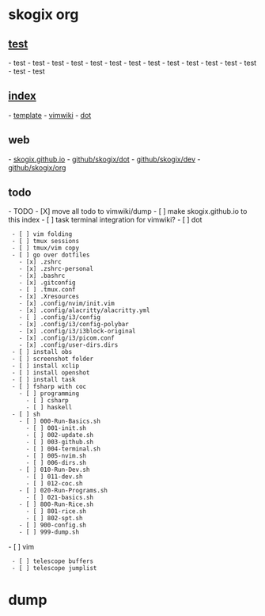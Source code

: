= skogix org =
== [[test|test]] ==
- test
- test
- test
- test
- test
- test
- test
- test
- test
- test
- test
- test
- test
- test
- test
== [[index|index]] ==
- [[templates/def_template.html|template]]
- [[vimwiki|vimwiki]]
- [[dot]]
== web ==
- [[https://skogix.github.io|skogix.github.io]]
- [[https://github.com/Skogix/dot|github/skogix/dot]]
- [[https://github.com/Skogix/dev|github/skogix/dev]]
- [[https://github.com/Skogix/org|github/skogix/org]]
== todo ==
- TODO 
- [X] move all todo to vimwiki/dump
- [ ] make skogix.github.io to this index
- [ ] task terminal integration for vimwiki?
- [ ] dot
  - [ ] vim folding
  - [ ] tmux sessions
  - [ ] tmux/vim copy
  - [ ] go over dotfiles
    - [x] .zshrc
    - [x] .zshrc-personal
    - [x] .bashrc
    - [x] .gitconfig
    - [ ] .tmux.conf
    - [x] .Xresources
    - [x] .config/nvim/init.vim
    - [x] .config/alacritty/alacritty.yml
    - [ ] .config/i3/config
    - [x] .config/i3/config-polybar
    - [x] .config/i3/i3block-original
    - [x] .config/i3/picom.conf
    - [x] .config/user-dirs.dirs
  - [ ] install obs
  - [ ] screenshot folder
  - [ ] install xclip
  - [ ] install openshot
  - [ ] install task
  - [ ] fsharp with coc
    - [ ] programming
      - [ ] csharp
      - [ ] haskell
  - [ ] sh
    - [ ] 000-Run-Basics.sh
      - [ ] 001-init.sh
      - [ ] 002-update.sh
      - [ ] 003-github.sh
      - [ ] 004-terminal.sh
      - [ ] 005-nvim.sh
      - [ ] 006-dirs.sh
    - [ ] 010-Run-Dev.sh
      - [ ] 011-dev.sh
      - [ ] 012-coc.sh
    - [ ] 020-Run-Programs.sh
      - [ ] 021-basics.sh
    - [ ] 800-Run-Rice.sh
      - [ ] 801-rice.sh
      - [ ] 802-spt.sh
    - [ ] 900-config.sh
    - [ ] 999-dump.sh
- [ ] vim
  - [ ] telescope buffers
  - [ ] telescope jumplist
= dump =


